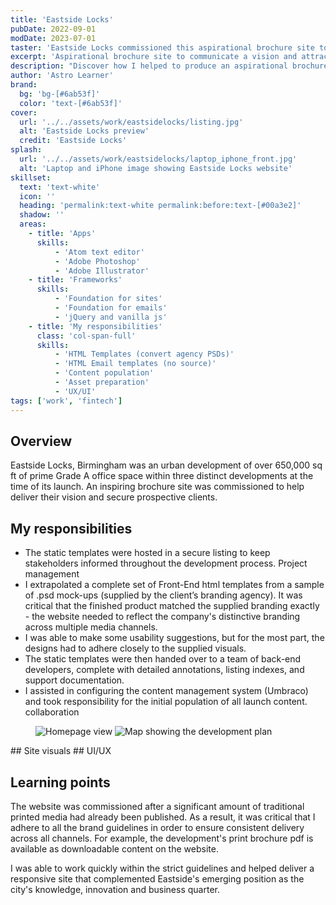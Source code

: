```yaml
---
title: 'Eastside Locks'
pubDate: 2022-09-01
modDate: 2023-07-01
taster: 'Eastside Locks commissioned this aspirational brochure site to communicate their vision and attract prospective clients for their 650,000 square foot urban development.'
excerpt: 'Aspirational brochure site to communicate a vision and attract prospective clients'
description: "Discover how I helped to produce an aspirational brochure site to communicate Eastside Lock's vision and attract prospective clients for their 650,000 sq. ft urban development."
author: 'Astro Learner'
brand: 
  bg: 'bg-[#6ab53f]'
  color: 'text-[#6ab53f]'
cover:
  url: '../../assets/work/eastsidelocks/listing.jpg'
  alt: 'Eastside Locks preview'
  credit: 'Eastside Locks'
splash:
  url: '../../assets/work/eastsidelocks/laptop_iphone_front.jpg'
  alt: 'Laptop and iPhone image showing Eastside Locks website'
skillset:
  text: 'text-white'
  icon: ''
  heading: 'permalink:text-white permalink:before:text-[#00a3e2]'
  shadow: ''
  areas:
    - title: 'Apps'
      skills:
          - 'Atom text editor'
          - 'Adobe Photoshop'
          - 'Adobe Illustrator'
    - title: 'Frameworks'
      skills:
          - 'Foundation for sites'
          - 'Foundation for emails'
          - 'jQuery and vanilla js'
    - title: 'My responsibilities'
      class: 'col-span-full'
      skills:
          - 'HTML Templates (convert agency PSDs)'
          - 'HTML Email templates (no source)'
          - 'Content population'
          - 'Asset preparation'
          - 'UX/UI'
tags: ['work', 'fintech']
---
```



## Overview

Eastside Locks, Birmingham was an urban development of over 650,000 sq ft of prime Grade A office space within three distinct developments at the time of its launch. An inspiring brochure site was commissioned to help deliver their vision and secure prospective clients.

## My responsibilities

-   The static templates were hosted in a secure listing to keep stakeholders informed throughout the development process. <span class="label label--info !m-0">Project management</span>
-   I extrapolated a complete set of Front-End html templates from a sample of .psd mock-ups (supplied by the client’s branding agency). It was critical that the finished product matched the supplied branding exactly - the website needed to reflect the company's distinctive branding across multiple media channels.
-   I was able to make some usability suggestions, but for the most part, the designs had to adhere closely to the supplied visuals.
-   The static templates were then handed over to a team of back-end developers, complete with detailed annotations, listing indexes, and support documentation.
-   I assisted in configuring the content management system (Umbraco) and took responsibility for the initial population of all launch content. <span class="label label--info !m-0">collaboration</span>


<Figure caption='Clear branding was required across all media formats' credit={frontmatter.title}>
  <Image src={home_detail} alt="Homepage view" class="w-full h-auto shadow-md border border-outline" />
  <Image src={vision_detail} alt="Map showing the development plan" class="w-full h-auto shadow-md border border-outline" />
</Figure>


<Gallery collection='gScreens' data={data} >
<Fragment slot="title">
## Site visuals
</Fragment>

</Gallery>

<Gallery collection='gUi' data={data} >
<Fragment slot="title">
## UI/UX
</Fragment>

</Gallery>


## Learning points

The website was commissioned after a significant amount of traditional printed media had already been published. As a result, it was critical that I adhere to all the brand guidelines in order to ensure consistent delivery across all channels. For example, the development's print brochure pdf is available as downloadable content on the website.

I was able to work quickly within the strict guidelines and helped deliver a responsive site that complemented Eastside's emerging position as the city's knowledge, innovation and business quarter.
